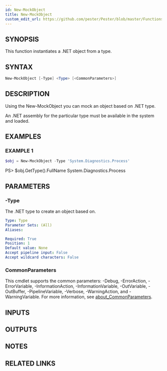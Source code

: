 ```yaml
---
id: New-MockObject
title: New-MockObject
custom_edit_url: https://github.com/pester/Pester/blob/master/Functions/New-MockObject.ps1
---
```


## SYNOPSIS
This function instantiates a .NET object from a type.

## SYNTAX

```powershell
New-MockObject [-Type] <Type> [<CommonParameters>]
```

## DESCRIPTION
Using the New-MockObject you can mock an object based on .NET type.

An .NET assembly for the particular type must be available in the system and loaded.

## EXAMPLES

### EXAMPLE 1
```powershell
$obj = New-MockObject -Type 'System.Diagnostics.Process'
```

PS\> $obj.GetType().FullName
    System.Diagnostics.Process

## PARAMETERS

### -Type
The .NET type to create an object based on.

```yaml
Type: Type
Parameter Sets: (All)
Aliases:

Required: True
Position: 1
Default value: None
Accept pipeline input: False
Accept wildcard characters: False
```

### CommonParameters
This cmdlet supports the common parameters: -Debug, -ErrorAction, -ErrorVariable, -InformationAction, -InformationVariable, -OutVariable, -OutBuffer, -PipelineVariable, -Verbose, -WarningAction, and -WarningVariable. For more information, see [about_CommonParameters](http://go.microsoft.com/fwlink/?LinkID=113216).

## INPUTS

## OUTPUTS

## NOTES

## RELATED LINKS
